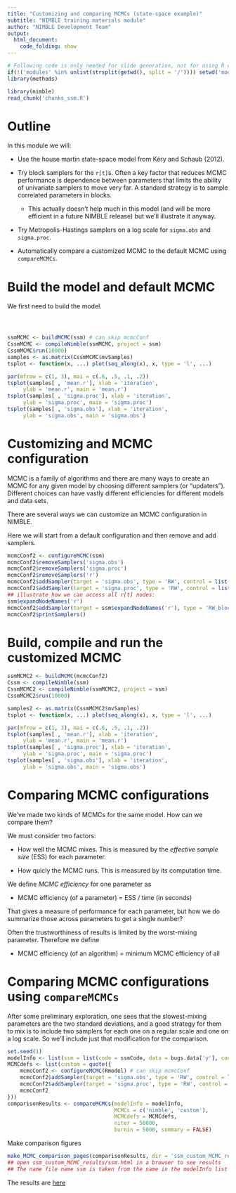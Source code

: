 ```yaml
---
title: "Customizing and comparing MCMCs (state-space example)"
subtitle: "NIMBLE training materials module"
author: "NIMBLE Development Team"
output:
  html_document:
    code_folding: show
---
```


```r
# Following code is only needed for slide generation, not for using R code separately.
if(!('modules' %in% unlist(strsplit(getwd(), split = '/')))) setwd('modules')
library(methods)
```
```r
library(nimble)
read_chunk('chunks_ssm.R')
```

# Outline

In this module we will:

   - Use the house martin state-space model from K&eacute;ry and Schaub (2012).
   - Try block samplers for the `r[t]`s.  Often a key factor that
     reduces MCMC performance is dependence between parameters that
     limits the ability of univariate samplers to move very far. A
     standard strategy is to sample correlated parameters in blocks.

       + This actually doesn't help much in this model (and will
       be more efficient in a future NIMBLE release) but we'll
       illustrate it anyway.
	   
   - Try Metropolis-Hastings samplers on a log scale for `sigma.obs` and `sigma.proc`.
   - Automatically compare a customized MCMC to the default MCMC using `compareMCMCs`.

# Build the model and default MCMC

We first need to build the model.

```r
```

```r
```

```r
```

```r
ssmMCMC <- buildMCMC(ssm) # can skip mcmcConf
CssmMCMC <- compileNimble(ssmMCMC, project = ssm)
CssmMCMC$run(10000)
samples <- as.matrix(CssmMCMC$mvSamples)
tsplot <- function(x, ...) plot(seq_along(x), x, type = 'l', ...)

par(mfrow = c(1, 3), mai = c(.6, .5, .1, .2))
tsplot(samples[ , 'mean.r'], xlab = 'iteration',
     ylab = 'mean.r', main = 'mean.r')
tsplot(samples[ , 'sigma.proc'], xlab = 'iteration',
     ylab = 'sigma.proc', main = 'sigma.proc')
tsplot(samples[ , 'sigma.obs'], xlab = 'iteration',
     ylab = 'sigma.obs', main = 'sigma.obs')
```

# Customizing and MCMC configuration

MCMC is a family of algorithms and there are many ways to create an MCMC for any given model by choosing different samplers (or "updaters").  Different choices can have vastly different efficiencies for different models and data sets.

There are several ways we can customize an MCMC configuration in NIMBLE.

Here we will start from a default configuration and then remove and add samplers.

```r
mcmcConf2 <- configureMCMC(ssm) 
mcmcConf2$removeSamplers('sigma.obs')
mcmcConf2$removeSamplers('sigma.proc')
mcmcConf2$removeSamplers('r')
mcmcConf2$addSampler(target = 'sigma.obs', type = 'RW', control = list(log=TRUE))
mcmcConf2$addSampler(target = 'sigma.proc', type = 'RW', control = list(log=TRUE))
## illustrate how we can access all r[t] nodes:
ssm$expandNodeNames('r')
mcmcConf2$addSampler(target = ssm$expandNodeNames('r'), type = 'RW_block')
mcmcConf2$printSamplers()
```

# Build, compile and run the customized MCMC

```r
ssmMCMC2 <- buildMCMC(mcmcConf2)
Cssm <- compileNimble(ssm)
CssmMCMC2 <- compileNimble(ssmMCMC2, project = ssm)
CssmMCMC2$run(10000)
```

```r
samples2 <- as.matrix(CssmMCMC2$mvSamples)
tsplot <- function(x, ...) plot(seq_along(x), x, type = 'l', ...)

par(mfrow = c(1, 3), mai = c(.6, .5, .1, .2))
tsplot(samples[ , 'mean.r'], xlab = 'iteration',
     ylab = 'mean.r', main = 'mean.r')
tsplot(samples[ , 'sigma.proc'], xlab = 'iteration',
     ylab = 'sigma.proc', main = 'sigma.proc')
tsplot(samples[ , 'sigma.obs'], xlab = 'iteration',
     ylab = 'sigma.obs', main = 'sigma.obs')

```

# Comparing MCMC configurations

We've made two kinds of MCMCs for the same model.  How can we compare
them?

We must consider two factors:

   - How well the MCMC mixes.  This is measured by the *effective
      sample size* (ESS) for each parameter.

   - How quicly the MCMC runs.  This is measured by its computation
   time.

We define *MCMC efficiency* for one parameter as

   - MCMC efficiency (of a parameter) = ESS / time (in seconds)

That gives a measure of performance for each parameter, but how we do
summarize those across parameters to get a single number?

Often the trustworthiness of results is limited by the worst-mixing
parameter.  Therefore we define

   - MCMC efficiency (of an algorithm) = minimum MCMC efficiency of
     all 

# Comparing MCMC configurations using `compareMCMCs`

After some preliminary exploration, one sees that the slowest-mixing
parameters are the two standard deviations, and a good strategy for
them to mix is to include two samplers for each one on a regular scale
and one on a log scale. So we'll include just that modification for
the comparison.

```r
set.seed(1)
modelInfo <- list(ssm = list(code = ssmCode, data = bugs.data['y'], constants = bugs.data['T'], inits = inits()))
MCMCdefs <- list(custom = quote({
    mcmcConf2 <- configureMCMC(Rmodel) # can skip mcmcConf
    mcmcConf2$addSampler(target = 'sigma.obs', type = 'RW', control = list(log=TRUE))
    mcmcConf2$addSampler(target = 'sigma.proc', type = 'RW', control = list(log=TRUE))
    mcmcConf2
}))
comparisonResults <- compareMCMCs(modelInfo = modelInfo,
                                  MCMCs = c('nimble', 'custom'),
                                  MCMCdefs = MCMCdefs,
                                  niter = 50000,
                                  burnin = 5000, summary = FALSE)
```

Make comparison figures

```r
make_MCMC_comparison_pages(comparisonResults, dir = 'ssm_custom_MCMC_results')
## open ssm_custom_MCMC_results/ssm.html in a browser to see results
## The name file name ssm is taken from the name in the modelInfo list
```

The results are [here](ssm_custom_MCMC_results/ssm.html)
